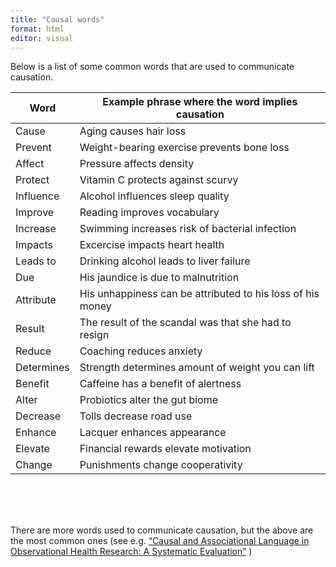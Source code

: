 ```yaml
---
title: "Causal words"
format: html
editor: visual
---
```


Below is a list of some common words that are used to communicate causation. 

| Word       | Example phrase where the word implies causation                                   |
|------------|------------------------------------------------------------|
| Cause      | Aging causes hair loss                                     |
| Prevent    | Weight-bearing exercise prevents bone loss                 |
| Affect     | Pressure affects density                                   |
| Protect    | Vitamin C protects against scurvy                          |
| Influence  | Alcohol influences sleep quality                           |
| Improve    | Reading improves vocabulary                                |
| Increase   | Swimming increases risk of bacterial infection             |
| Impacts    | Excercise impacts heart health                             |
| Leads to   | Drinking alcohol leads to liver failure                    |
| Due        | His jaundice is due to malnutrition                        |
| Attribute  | His unhappiness can be attributed to his loss of his money |
| Result     | The result of the scandal was that she had to resign       |
| Reduce     | Coaching reduces anxiety                                   |
| Determines | Strength determines amount of weight you can lift          |
| Benefit    | Caffeine has a benefit of alertness                        |
| Alter      | Probiotics alter the gut biome                             |
| Decrease   | Tolls decrease road use                                    |
| Enhance    | Lacquer enhances appearance                                |
| Elevate    | Financial rewards elevate motivation                       |
| Change     | Punishments change cooperativity                           |

<BR><BR><BR>

There are more words used to communicate causation, but the above are the most common ones (see e.g. ["Causal and Associational Language in Observational Health Research: A Systematic Evaluation"](https://pubmed.ncbi.nlm.nih.gov/35925053/) )